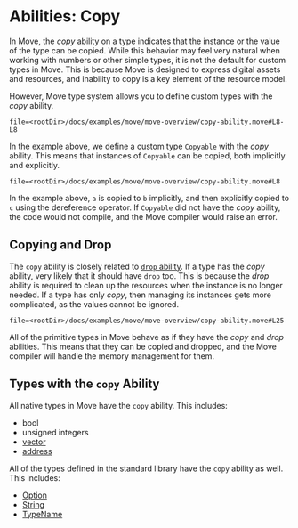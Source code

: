 # Abilities: Copy

In Move, the _copy_ ability on a type indicates that the instance or the value of the type can be
copied. While this behavior may feel very natural when working with numbers or other simple types,
it is not the default for custom types in Move. This is because Move is designed to express digital
assets and resources, and inability to copy is a key element of the resource model.

However, Move type system allows you to define custom types with the _copy_ ability.

```move
file=<rootDir>/docs/examples/move/move-overview/copy-ability.move#L8-L8
```

In the example above, we define a custom type `Copyable` with the _copy_ ability. This means that
instances of `Copyable` can be copied, both implicitly and explicitly.

```move
file=<rootDir>/docs/examples/move/move-overview/copy-ability.move#L8
```

In the example above, `a` is copied to `b` implicitly, and then explicitly copied to `c` using the
dereference operator. If `Copyable` did not have the _copy_ ability, the code would not compile, and
the Move compiler would raise an error.

## Copying and Drop

The `copy` ability is closely related to [`drop` ability](./drop.mdx). If a type has the
_copy_ ability, very likely that it should have `drop` too. This is because the _drop_ ability is
required to clean up the resources when the instance is no longer needed. If a type has only _copy_,
then managing its instances gets more complicated, as the values cannot be ignored.

```move
file=<rootDir>/docs/examples/move/move-overview/copy-ability.move#L25
```

All of the primitive types in Move behave as if they have the _copy_ and _drop_ abilities. This
means that they can be copied and dropped, and the Move compiler will handle the memory management
for them.

## Types with the `copy` Ability

All native types in Move have the `copy` ability. This includes:

- bool
- unsigned integers
- [vector](../../../../references/framework/move-stdlib/vector.mdx)
- [address](../../../../references/framework/move-stdlib/address.mdx)

All of the types defined in the standard library have the `copy` ability as well. This includes:

- [Option](../../../../references/framework/move-stdlib/option.mdx)
- [String](../../../../references/framework/move-stdlib/string.mdx)
- [TypeName](../../../../references/framework/move-stdlib/type_name.mdx)